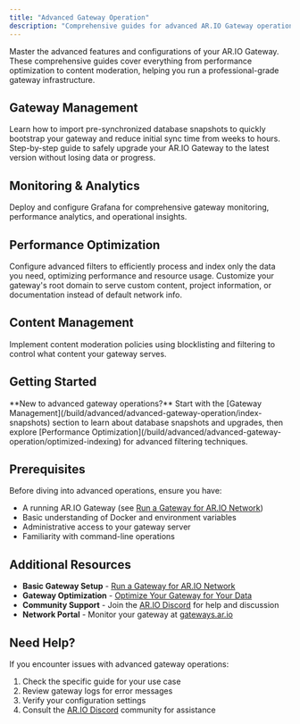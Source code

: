 ```yaml
---
title: "Advanced Gateway Operation"
description: "Comprehensive guides for advanced AR.IO Gateway operations including monitoring, optimization, content moderation, and specialized configurations"
---
```


Master the advanced features and configurations of your AR.IO Gateway. These comprehensive guides cover everything from performance optimization to content moderation, helping you run a professional-grade gateway infrastructure.

## Gateway Management

<Cards>
<Card title="Importing SQLite Database Snapshots" href="/build/advanced/advanced-gateway-operation/index-snapshots" icon="📊">
  Learn how to import pre-synchronized database snapshots to quickly bootstrap your gateway and reduce initial sync time from weeks to hours.
</Card>

<Card title="Upgrading a Gateway" href="/build/advanced/advanced-gateway-operation/upgrading-a-gateway" icon="🔄">
  Step-by-step guide to safely upgrade your AR.IO Gateway to the latest version without losing data or progress.
</Card>
</Cards>

## Monitoring & Analytics

<Cards>
  <Card
    title="Monitoring with Grafana"
    href="/build/advanced/advanced-gateway-operation/monitoring-with-grafana"
    icon="📈"
  >
    Deploy and configure Grafana for comprehensive gateway monitoring,
    performance analytics, and operational insights.
  </Card>
</Cards>

## Performance Optimization

<Cards>
<Card title="Optimized Gateway Indexing and Filtering" href="/build/advanced/advanced-gateway-operation/optimized-indexing" icon="⚡">
  Configure advanced filters to efficiently process and index only the data you need, optimizing performance and resource usage.
</Card>

<Card title="Setting Apex Domain Content" href="/build/advanced/advanced-gateway-operation/setting-apex-domain" icon="🌐">
  Customize your gateway's root domain to serve custom content, project information, or documentation instead of default network info.
</Card>
</Cards>

## Content Management

<Cards>
  <Card
    title="Content Moderation"
    href="/build/advanced/advanced-gateway-operation/content-moderation"
    icon="🛡️"
  >
    Implement content moderation policies using blocklisting and filtering to
    control what content your gateway serves.
  </Card>
</Cards>

## Getting Started

<Callout type="info">
  **New to advanced gateway operations?** Start with the [Gateway
  Management](/build/advanced/advanced-gateway-operation/index-snapshots)
  section to learn about database snapshots and upgrades, then explore
  [Performance
  Optimization](/build/advanced/advanced-gateway-operation/optimized-indexing)
  for advanced filtering techniques.
</Callout>

## Prerequisites

Before diving into advanced operations, ensure you have:

- A running AR.IO Gateway (see [Run a Gateway for AR.IO Network](/build/run-a-gateway/run-a-gateway-for-ario-network))
- Basic understanding of Docker and environment variables
- Administrative access to your gateway server
- Familiarity with command-line operations

## Additional Resources

- **Basic Gateway Setup** - [Run a Gateway for AR.IO Network](/build/run-a-gateway/run-a-gateway-for-ario-network)
- **Gateway Optimization** - [Optimize Your Gateway for Your Data](/build/run-a-gateway/optimize-your-gateway-for-your-data)
- **Community Support** - Join the [AR.IO Discord](https://discord.gg/7zUPfN4D6g) for help and discussion
- **Network Portal** - Monitor your gateway at [gateways.ar.io](https://gateways.ar.io)

## Need Help?

If you encounter issues with advanced gateway operations:

1. Check the specific guide for your use case
2. Review gateway logs for error messages
3. Verify your configuration settings
4. Consult the [AR.IO Discord](https://discord.gg/7zUPfN4D6g) community for assistance
